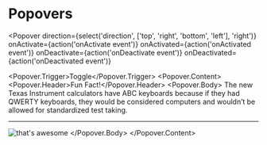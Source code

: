 
<Meta title='Components|Popover' component={Popover} />

# Popovers

<Popover
  direction={select('direction', ['top', 'right', 'bottom', 'left'], 'right')}
  onActivate={action('onActivate event')}
  onActivated={action('onActivated event')}
  onDeactivate={action('onDeactivate event')}
  onDeactivated={action('onDeactivated event')}
>
  <Popover.Trigger>Toggle</Popover.Trigger>
  <Popover.Content>
    <Popover.Header>Fun Fact!</Popover.Header>
    <Popover.Body>
      <span>
        The new Texas Instrument calculators have ABC keyboards because if they had QWERTY
        keyboards, they would be considered computers and wouldn’t be allowed for
        standardized test taking.
      </span>
      <hr />
      <img
        src='https://media.giphy.com/media/KVUhxQAqrAV3i/giphy.gif'
        className='img-fluid mw-100'
        alt="that's awesome"
      />
    </Popover.Body>
  </Popover.Content>
</Popover>

<Props of={Popover} />
